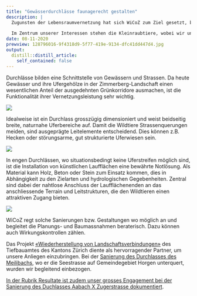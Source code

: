 ```yaml
---
title: "Gewässerdurchlässe faunagerecht gestalten"
description: |
  Zugunsten der Lebensraumvernetzung hat sich WiCoZ zum Ziel gesetzt, beratende Arbeit hinsichtlich faunagerechter Sanierungen und Gestaltungen von Gewässerdurchlässen zu leisten.
  
  Im Zentrum unserer Interessen stehen die Kleinraubtiere, wobei wir uns uns nach der Schweizer Norm 640 696 und dementsprechenden Merkblättern richten.
date: 08-11-2020
prewview: 128796016-9f4318d9-5f77-419e-9134-dfc41dd447d4.jpg
output:
  distill::distill_article:
    self_contained: false
---
```


Durchlässe bilden eine Schnittstelle von Gewässern und Strassen. Da heute Gewässer und ihre Ufergehölze in der Zimmerberg-Landschaft einen wesentlichen Anteil der ausgedehnten Grünkorridore ausmachen, ist die Funktionalität ihrer Vernetzungsleistung sehr wichtig. 

![](https://user-images.githubusercontent.com/49158554/128794777-065577f4-17a8-4141-9d87-702b9aed7007.jpg)

Idealweise ist ein Durchlass grosszügig dimensioniert und weist beidseitig breite, naturnahe Uferbereiche auf. Damit die Wildtiere Strassenquerungen meiden, sind ausgeprägte Leitelemente entscheidend. Dies können z.B. Hecken oder störungsarme, gut strukturierte Uferwiesen sein. 

![](https://user-images.githubusercontent.com/49158554/128795851-33a438db-b6fd-4d78-a0cc-64bfb8e6291d.JPG)

In engen Durchlässen, wo situationsbedingt keine Uferstreifen möglich sind, ist die Installation von künstlichen Laufflächen eine bewährte Notlösung. Als Material kann Holz, Beton oder Stein zum Einsatz kommen, dies in Abhängigkeit zu den Zielarten und hydrologischen Gegebenheiten. 
Zentral sind dabei der nahtlose Anschluss der Laufflächenenden an das anschliessende Terrain und Leitstrukturen, die den Wildtieren einen attraktiven Zugang bieten.

![](https://user-images.githubusercontent.com/49158554/128794393-5f3243fb-7b07-492d-814d-ab430894a289.jpg)

WiCoZ regt solche Sanierungen bzw. Gestaltungen wo möglich an und begleitet die Planungs- und Baumassnahmen beraterisch. Dazu können auch Wirkungskontrollen zählen. 

Das Projekt [«Wiederherstellung von Landschaftsverbindungen»](https://naturschutz.ch/hintergrund/portrait/interview-stolpersteine-und-chancen-fu%CC%88r-neue-verbindungen/144666) des Tiefbauamtes des Kantons Zürich diente als hervorragender Partner, um unsere Anliegen einzubringen.
Bei der [Sanierung des Durchlasses des Meilibachs](https://naturschutz.ch/hintergrund/wissen/im-durchgang-queren-fuchs-und-hase-die-autobahn/143122), wo er die Seestrasse auf Gemeindegebiet Horgen unterquert, wurden wir begleitend einbezogen.

[In der Rubrik Resultate ist zudem unser grosses Engagement bei der Sanierung des Duchlasses Aabach X Zugerstrasse dokumentiert](/news/2021-08-11-effekt-der-faunagerechten-sanierung-des-durchlasses-zugerstrasse/).

